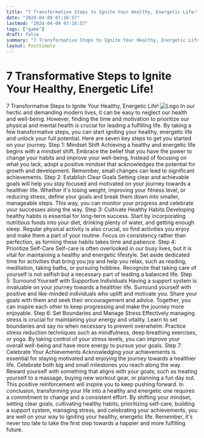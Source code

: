 ```yaml
---
title: "7 Transformative Steps to Ignite Your Healthy, Energetic Life!"
date: "2024-04-09 07:16:57"
lastmod: "2024-04-09 07:16:57"
tags: ["game"]
draft: false
summary: "7 Transformative Steps to Ignite Your Healthy, Energetic Life!"
layout: PostSimple
---
```

# 7 Transformative Steps to Ignite Your Healthy, Energetic Life!
7 Transformative Steps to Ignite Your Healthy, Energetic Life!
<img alt="Logo" class="lazyImg" data-src="https://cdn.seniorsselection.com/src_image/0f5337931e75b2ee9f29606d2f7ad709.webp" src="/statics/image/loading.webp"/>
In our hectic and demanding modern lives, it can be easy to neglect our health and well-being. However, finding the time and motivation to prioritize our physical and mental health is crucial for leading a fulfilling life. By taking a few transformative steps, you can start igniting your healthy, energetic life and unlock your full potential. Here are seven key steps to get you started on your journey.
Step 1: Mindset Shift
Achieving a healthy and energetic life begins with a mindset shift. Embrace the belief that you have the power to change your habits and improve your well-being. Instead of focusing on what you lack, adopt a positive mindset that acknowledges the potential for growth and development. Remember, small changes can lead to significant achievements.
Step 2: Establish Clear Goals
Setting clear and achievable goals will help you stay focused and motivated on your journey towards a healthier life. Whether it's losing weight, improving your fitness level, or reducing stress, define your goals and break them down into smaller, manageable steps. This way, you can monitor your progress and celebrate your successes along the way.
Step 3: Cultivate Healthy Habits
Developing healthy habits is essential for long-term success. Start by incorporating nutritious foods into your diet, drinking plenty of water, and getting enough sleep. Regular physical activity is also crucial, so find activities you enjoy and make them a part of your routine. Focus on consistency rather than perfection, as forming these habits takes time and patience.
Step 4: Prioritize Self-Care
Self-care is often overlooked in our busy lives, but it is vital for maintaining a healthy and energetic lifestyle. Set aside dedicated time for activities that bring you joy and help you relax, such as reading, meditation, taking baths, or pursuing hobbies. Recognize that taking care of yourself is not selfish but a necessary part of leading a balanced life.
Step 5: Surround Yourself with Supportive Individuals
Having a support system is invaluable on your journey towards a healthier life. Surround yourself with positive and like-minded individuals who uplift and motivate you. Share your goals with them and seek their encouragement and advice. Together, you can inspire each other to keep progressing and make the journey more enjoyable.
Step 6: Set Boundaries and Manage Stress
Effectively managing stress is crucial for maintaining your energy and vitality. Learn to set boundaries and say no when necessary to prevent overwhelm. Practice stress reduction techniques such as mindfulness, deep breathing exercises, or yoga. By taking control of your stress levels, you can improve your overall well-being and have more energy to pursue your goals.
Step 7: Celebrate Your Achievements
Acknowledging your achievements is essential for staying motivated and enjoying the journey towards a healthier life. Celebrate both big and small milestones you reach along the way. Reward yourself with something that aligns with your goals, such as treating yourself to a massage, buying new workout gear, or planning a fun day out. This positive reinforcement will inspire you to keep pushing forward.
In conclusion, transforming your life into a healthy and energetic one requires a commitment to change and a consistent effort. By shifting your mindset, setting clear goals, cultivating healthy habits, prioritizing self-care, building a support system, managing stress, and celebrating your achievements, you are well on your way to igniting your healthy, energetic life. Remember, it's never too late to take the first step towards a happier and more fulfilling future.
        
